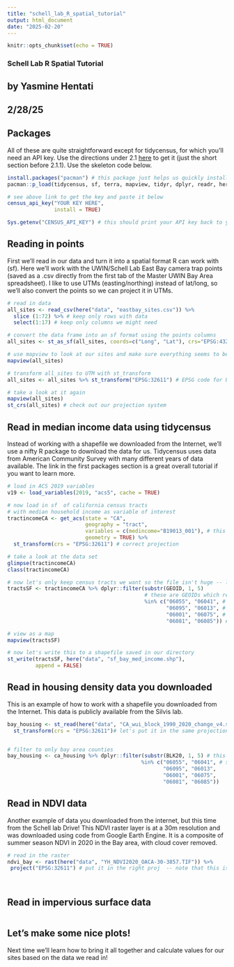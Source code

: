 ```yaml
---
title: "schell_lab_R_spatial_tutorial"
output: html_document
date: "2025-02-20"
---
```


```r
knitr::opts_chunk$set(echo = TRUE)
```

### Schell Lab R Spatial Tutorial
## by Yasmine Hentati
## 2/28/25

## Packages
All of these are quite straightforward except for tidycensus, for which you'll need an API key. Use the directions under 2.1 [here](https://walker-data.com/census-r/an-introduction-to-tidycensus.html) to get it (just the short section before 2.1.1). Use the skeleton code below.
```r
install.packages("pacman") # this package just helps us quickly install and load a lot of packages at once 
pacman::p_load(tidycensus, sf, terra, mapview, tidyr, dplyr, readr, here, ggplot2)

# see above link to get the key and paste it below 
census_api_key("YOUR KEY HERE",
               install = TRUE)

Sys.getenv("CENSUS_API_KEY") # this should print your API key back to you 
```

## Reading in points 
First we'll read in our data and turn it into a spatial format R can work with (sf). Here we'll work with the UWIN/Schell Lab East Bay camera trap points (saved as a .csv directly from the first tab of the Master UWIN Bay Area spreadsheet). I like to use UTMs (easting/northing) instead of lat/long, so we'll also convert the points so we can project it in UTMs. 

```r

# read in data 
all_sites <- read_csv(here("data", "eastbay_sites.csv")) %>% 
  slice (1:72) %>% # keep only rows with data
  select(1:17) # keep only columns we might need

# convert the data frame into an sf format using the points columns 
all_sites <- st_as_sf(all_sites, coords=c("Long", "Lat"), crs="EPSG:4326") #the EPSG string is simply a project code -- 4326 is the code for WGS84, which google maps and other systems use 

# use mapview to look at our sites and make sure everything seems to be in the right place 
mapview(all_sites) 

# transform all_sites to UTM with st_transform 
all_sites <- all_sites %>% st_transform("EPSG:32611") # EPSG code for UTM zone 11 (california)

# take a look at it again
mapview(all_sites)
st_crs(all_sites) # check out our projection system 

```


## Read in median income data using tidycensus 
Instead of working with a shapefile we downloaded from the Internet, we'll use a nifty R package to download the data for us. Tidycensus uses data from American Community Survey with many different years of data available. The link in the first packages section is a great overall tutorial if you want to learn more.
```r

# load in ACS 2019 variables 
v19 <- load_variables(2019, "acs5", cache = TRUE)

# now load in sf  of california census tracts 
# with median household income as variable of interest
tractincomeCA <- get_acs(state = "CA", 
                         geography = "tract", 
                         variables = c(medincome="B19013_001"), # this is just the code for the med income data, i think i found it in the linked tutorial
                         geometry = TRUE) %>% 
  st_transform(crs = "EPSG:32611") # correct projection

# take a look at the data set
glimpse(tractincomeCA)
class(tractincomeCA)

# now let's only keep census tracts we want so the file isn't huge -- let's do the entire SF bay area in case we need the rest of this data one day
tractsSF <- tractincomeCA %>% dplyr::filter(substr(GEOID, 1, 5) 
                                            # these are GEOIDs which represent each county ("06" represents the state of CA) -- these can be found online 
                                            %in% c("06055", "06041", # napa, marin
                                                   "06095", "06013", # solano, contra costa 
                                                   "06001", "06075", # alameda, SF 
                                                   "06081", "06085")) # san mateo, san clara 

# view as a map 
mapview(tractsSF)

# now let's write this to a shapefile saved in our directory 
st_write(tractsSF, here("data", "sf_bay_med_income.shp"),
         append = FALSE)
```



## Read in housing density data you downloaded 
This is an example of how to work with a shapefile you downloaded from the Internet. This data is publicly available from the Silvis lab. 
```r

bay_housing <- st_read(here("data", "CA_wui_block_1990_2020_change_v4.shp")) %>% 
  st_transform(crs = "EPSG:32611")# let's put it in the same projection we're working in 


# filter to only bay area counties
bay_housing <- ca_housing %>% dplyr::filter(substr(BLK20, 1, 5) # this is housing density by block for 2020 
                                           %in% c("06055", "06041", # same counties as before
                                                  "06095", "06013",
                                                  "06001", "06075",
                                                  "06081", "06085"))
```


## Read in NDVI data 
Another example of data you downloaded from the internet, but this time from the Schell lab Drive! This NDVI raster layer is at a 30m resolution and was downloaded using code from Google Earth Engine. It is a composite of summer season NDVI in 2020 in the Bay area, with cloud cover removed. 
```r

# read in the raster 
ndvi_bay <- rast(here("data", "YH_NDVI2020_OACA-30-3857.TIF")) %>% 
 project("EPSG:32611") # put it in the right proj  -- note that this is a DIFFERENT function than we used for the sfs 




```

## Read in impervious surface data 

```r

```

## Let's make some nice plots! 

Next time we'll learn how to bring it all together and calculate values for our sites based on the data we read in! 